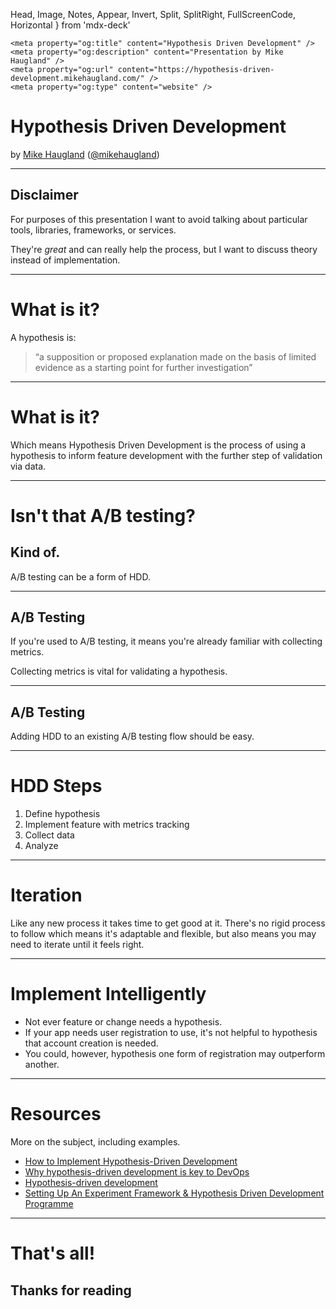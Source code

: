   Head, Image, Notes, Appear,
  Invert, Split, SplitRight, FullScreenCode, Horizontal
} from 'mdx-deck'


<Head>
    <title>Hypothesis Driven Development</title>
    <meta name='twitter:card' content='summary' />
    <meta name='twitter:site' content='@mikehaugland' />
    <meta name='twitter:title' content='Hypothesis Driven Development' />
    <meta name='twitter:description' content='Presentation by Mike Haugland' />

    <meta property="og:title" content="Hypothesis Driven Development" />
    <meta property="og:description" content="Presentation by Mike Haugland" />
    <meta property="og:url" content="https://hypothesis-driven-development.mikehaugland.com/" />
    <meta property="og:type" content="website" />
</Head>

<Split>

# Hypothesis Driven Development

by [Mike Haugland](https://mikehaugland.com/)
([@mikehaugland](https://twitter.com/mikehaugland))

</Split>

---

## Disclaimer

For purposes of this presentation I want to avoid talking about particular tools, libraries, frameworks, or services.

They're _great_ and can really help the process, but I want to discuss theory instead of implementation.

---

<Split>

# What is it?

A hypothesis is:

> “a supposition or proposed explanation made on the basis of limited evidence as a starting point for further investigation”

</Split>

---

<Split>

# What is it?

Which means Hypothesis Driven Development is the process of using a hypothesis to inform feature development with the further step of validation via data.

</Split>

---

# Isn't that A/B testing?

<Appear>

## Kind of.

A/B testing can be a form of HDD.

</Appear>

---

## A/B Testing

If you're used to A/B testing, it means you're already familiar with collecting metrics.

Collecting metrics is vital for validating a hypothesis.

---

## A/B Testing

Adding HDD to an existing A/B testing flow should be easy.

---

# HDD Steps

1. Define hypothesis
2. Implement feature with metrics tracking
3. Collect data
4. Analyze

---

# Iteration

Like any new process it takes time to get good at it. There's no rigid process to follow which means it's adaptable and flexible, but also means you may need to iterate until it feels right.

---

# Implement Intelligently

* Not ever feature or change needs a hypothesis.
* If your app needs user registration to use, it's not helpful to hypothesis that account creation is needed.
* You could, however, hypothesis one form of registration may outperform another.

---

# Resources

More on the subject, including examples.

* [How to Implement Hypothesis-Driven Development](https://www.thoughtworks.com/insights/blog/how-implement-hypothesis-driven-development)
* [Why hypothesis-driven development is key to DevOps](https://opensource.com/article/19/6/why-hypothesis-driven-development-devops)
* [Hypothesis-driven development](https://www.ibm.com/cloud/garage/practices/learn/practice_hypothesis_driven_development/)
* [Setting Up An Experiment Framework & Hypothesis Driven Development Programme](https://medium.com/@made_by_mark/setting-up-an-experiment-framework-hypothesis-driven-development-programme-fa58b3986c05)

---

# That's all!

## Thanks for reading
